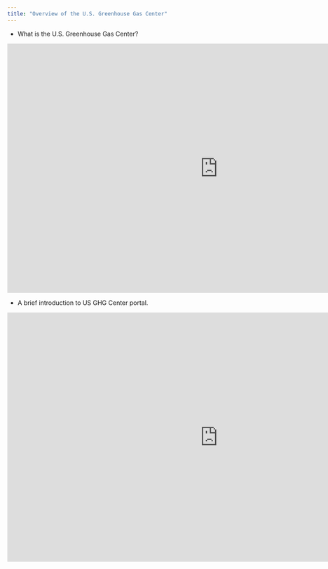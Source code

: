 ```yaml
---
title: "Overview of the U.S. Greenhouse Gas Center"
---
```


- What is the U.S. Greenhouse Gas Center?

<iframe src="https://docs.google.com/presentation/d/e/2PACX-1vQGVk0sMWxHkilPu9cFeVw72t_tBPfmJm2J23mNeOh_1jXyIhA94S1Nrb0Zv8-qHP9TwqPv95Lqj2FY/embed?start=true&loop=true&delayms=3000" frameborder="0" width="960" height="569" allowfullscreen="true" mozallowfullscreen="true" webkitallowfullscreen="true"></iframe>

- A brief introduction to US GHG Center portal.

<iframe src="https://docs.google.com/presentation/d/e/2PACX-1vRuteEGVszJgUl_n3pCFm5dVyYLZYWr8VMT-4fghQCozgK_6PAhLmlTGkYQinxPUaNscaWESu9_aKgC/embed?start=true&loop=true&delayms=3000" frameborder="0" width="960" height="569" allowfullscreen="true" mozallowfullscreen="true" webkitallowfullscreen="true"></iframe>
